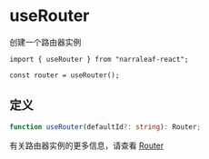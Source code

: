 # useRouter

创建一个路由器实例

```tsx
import { useRouter } from "narraleaf-react";
```

```tsx
const router = useRouter();
```

## 定义

```typescript
function useRouter(defaultId?: string): Router;
```

有关路由器实例的更多信息，请查看 [Router](../page-router/router)